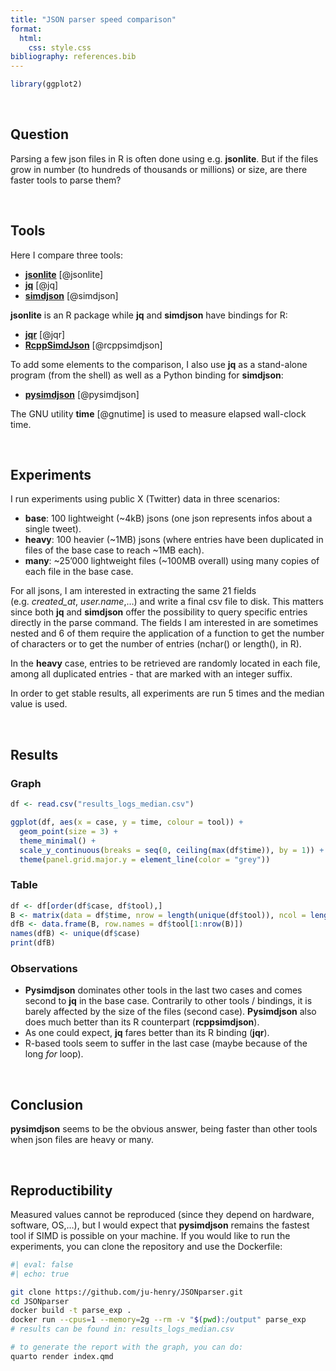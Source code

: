 ```yaml
---
title: "JSON parser speed comparison"
format: 
  html:
    css: style.css
bibliography: references.bib
---
```


```r
library(ggplot2)
```
<br>

## Question

::: {.justify}

Parsing a few json files in R is often done using e.g. **jsonlite**. But if the 
files grow in number (to hundreds of thousands or millions) or size, are there 
faster tools to parse them?  

:::

<br>

## Tools

::: {.justify}

Here I compare three tools:  

- [**jsonlite**](https://cran.r-project.org/web/packages/jsonlite/index.html) [@jsonlite]
- [**jq**](https://jqlang.org/) [@jq]
- [**simdjson**](https://simdjson.org/) [@simdjson]

**jsonlite** is an R package while **jq** and **simdjson** have bindings for R:  

- [**jqr**](https://cran.r-project.org/web/packages/jqr/index.html) [@jqr]
- [**RcppSimdJson**](https://cran.r-project.org/web/packages/RcppSimdJson/index.html) [@rcppsimdjson]

To add some elements to the comparison, I also use **jq** as a stand-alone 
program (from the shell) as well as a Python binding for **simdjson**:  

- [**pysimdjson**](https://pysimdjson.tkte.ch/index.html) [@pysimdjson]

The GNU utility **time** [@gnutime] is used to measure elapsed wall-clock time.

:::

<br>

## Experiments 

::: {.justify}

I run experiments using public X (Twitter) data in three scenarios:  

- **base**: 100 lightweight (~4kB) jsons (one json represents infos about a single tweet).
- **heavy**: 100 heavier (~1MB) jsons (where entries have been duplicated in files of the base case to reach ~1MB each).
- **many**: ~25'000 lightweight files (~100MB overall) using many copies of each file in the base case. 

For all jsons, I am interested in extracting the same 21 fields (e.g. *created_at*, *user.name*,...) 
and write a final csv file to disk. This matters since both **jq** and **simdjson** 
offer the possibility to query specific entries directly in the parse command.
The fields I am interested in are sometimes nested and 6 of them require the application of a 
function to get the number of characters or to get the number of entries (nchar() or length(), in R). 

In the **heavy** case, entries to be retrieved are randomly located in each file, 
among all duplicated entries - that are marked with an integer suffix. 

In order to get stable results, all experiments are run 5 times and the median value is used.

:::

<br>

## Results

### Graph

```r
df <- read.csv("results_logs_median.csv")
```

```r
ggplot(df, aes(x = case, y = time, colour = tool)) + 
  geom_point(size = 3) + 
  theme_minimal() +
  scale_y_continuous(breaks = seq(0, ceiling(max(df$time)), by = 1)) + 
  theme(panel.grid.major.y = element_line(color = "grey"))
```

### Table

```r
df <- df[order(df$case, df$tool),]
B <- matrix(data = df$time, nrow = length(unique(df$tool)), ncol = length(unique(df$case)), byrow = F)
dfB <- data.frame(B, row.names = df$tool[1:nrow(B)])
names(dfB) <- unique(df$case)
print(dfB)
```

### Observations

::: {.justify}

-  **Pysimdjson** dominates other tools in the last two cases and comes second to **jq** in the base case. Contrarily to other tools / bindings, it is barely affected by the size of the files (second case). **Pysimdjson** also does much better than its R counterpart (**rcppsimdjson**).
- As one could expect, **jq** fares better than its R binding (**jqr**).
- R-based tools seem to suffer in the last case (maybe because of the long *for* loop).

:::

<br>

## Conclusion

**pysimdjson** seems to be the obvious answer, being faster than other tools when json files are heavy or many.

<br>

## Reproductibility

Measured values cannot be reproduced (since they depend on hardware, software, OS,...), but I would expect that **pysimdjson** remains the fastest tool if SIMD is possible on your machine. If you would like to run the experiments, you can clone the repository and use the Dockerfile:

```bash
#| eval: false
#| echo: true

git clone https://github.com/ju-henry/JSONparser.git
cd JSONparser
docker build -t parse_exp .
docker run --cpus=1 --memory=2g --rm -v "$(pwd):/output" parse_exp
# results can be found in: results_logs_median.csv

# to generate the report with the graph, you can do:
quarto render index.qmd
```

<br>
